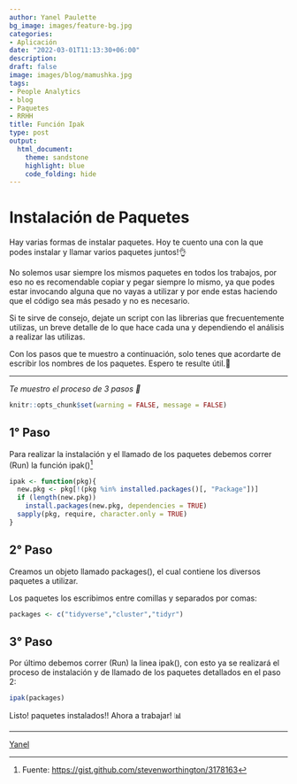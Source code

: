 ```yaml
---
author: Yanel Paulette
bg_image: images/feature-bg.jpg
categories:
- Aplicación
date: "2022-03-01T11:13:30+06:00"
description: 
draft: false
image: images/blog/mamushka.jpg 
tags:
- People Analytics
- blog
- Paquetes
- RRHH
title: Función Ipak 
type: post
output:
  html_document:
    theme: sandstone
    highlight: blue
    code_folding: hide
---
```


# Instalación de Paquetes

Hay varias formas de instalar paquetes. Hoy te cuento una con la que podes instalar y llamar varios paquetes juntos!👌

No solemos usar siempre los mismos paquetes en todos los trabajos, por eso no es recomendable copiar y pegar siempre lo mismo, ya que podes estar invocando alguna que no vayas a utilizar y por ende estas haciendo que el código sea más pesado y no es necesario.

Si te sirve de consejo, dejate un script con las librerias que frecuentemente utilizas, un breve detalle de lo que hace cada una y dependiendo el análisis a realizar las utilizas.

Con los pasos que te muestro a continuación, solo tenes que acordarte de escribir los nombres de los paquetes. Espero te resulte útil.🤗

-----------------------

*Te muestro el proceso de 3 pasos 🚀*

```r

knitr::opts_chunk$set(warning = FALSE, message = FALSE) 
```

## 1° Paso

Para realizar la instalación y el llamado de los paquetes debemos correr (Run) la función ipak()[^1]

[^1]: Fuente: <https://gist.github.com/stevenworthington/3178163>

```r
ipak <- function(pkg){
  new.pkg <- pkg[!(pkg %in% installed.packages()[, "Package"])]
  if (length(new.pkg)) 
    install.packages(new.pkg, dependencies = TRUE)
  sapply(pkg, require, character.only = TRUE)
}

```

## 2° Paso

Creamos un objeto llamado packages(), el cual contiene los diversos paquetes a utilizar.

Los paquetes los escribimos entre comillas y separados por comas:

```r
packages <- c("tidyverse","cluster","tidyr")


```

## 3° Paso

Por último debemos correr (Run) la linea ipak(), con esto ya se realizará el proceso de instalación y de llamado de los paquetes detallados en el paso 2:

```r
ipak(packages)


```

Listo! paquetes instalados!! Ahora a trabajar! 📊

------------------------------------------------------------------------

[Yanel](https://yanelpaulette.netlify.app/)
